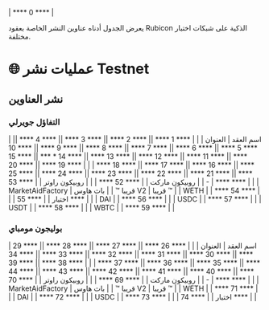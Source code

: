 | **** 0 **** |

يعرض الجدول أدناه عناوين النشر الخاصة بعقود Rubicon الذكية على شبكات اختبار مختلفة.

# 🌐 عمليات نشر Testnet

## نشر العناوين

### التفاؤل جويرلي

| اسم العقد | العنوان |
| | **** 1 **** || **** 2 **** || **** 3 **** || **** 4 **** || **** 5 **** || **** 6 **** || **** 7 **** || **** 8 **** || **** 9 **** || **** 10 **** || **** 11 **** || **** 12 **** || **** 13 **** || **** 14 * *** || **** 15 **** || **** 16 **** || **** 17 **** || **** 18 **** | | | **** 19 **** || **** 20 **** || **** 21 **** || **** 22 **** || **** 23 **** || **** 24 **** || **** 25 **** | - |
| روبيكون ماركت | | **** 52 **** | |
| روبيكون راوتر | | **** 53 **** | |
| MarketAidFactory | قريبا ™ |
| باث هاوس V2 | قريبا ™ |
| WETH | | **** 54 **** | |
| اختبار | | **** 55 **** | |
| DAI | | **** 56 **** | |
| USDC | | **** 57 **** | |
| USDT | | **** 58 **** | |
| WBTC | | **** 59 **** | |


### بوليجون مومباي

| اسم العقد | العنوان |
| | **** 26 **** || **** 27 **** || **** 28 **** || **** 29 **** || **** 30 **** || **** 31 **** || **** 32 **** || **** 33 **** || **** 34 **** || **** 35 **** || **** 36 **** || **** 37 **** | | | **** 38 **** || **** 39 **** || **** 40 **** || **** 41 **** || **** 42 **** || **** 43 **** || **** 44 **** | - |
| روبيكون ماركت | | **** 69 **** | |
| روبيكون راوتر | | **** 70 **** | |
| MarketAidFactory | قريبا ™ |
| باث هاوس V2 | قريبا ™ |
| WETH | | **** 71 **** | |
| DAI | | **** 72 **** | |
| USDC | | **** 73 **** | |
| اختبار | | **** 74 **** | |